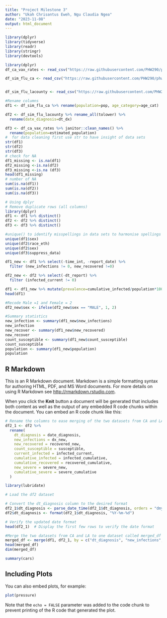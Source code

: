 ```yaml
---
title: "Project Milestone 3"
author: "Ukah Chrisantus Eweh, Ngu Claudia Ngea"
date: "2023-11-08"
output: html_document
---
```



```r
library(dplyr)
library(tidyverse)
library(readr)
library(stringr)
library(devtools)
```


```r
library(dplyr)
df_ca_vax_rates <- read_csv("https://raw.githubusercontent.com/PHW290/phw251_projectdata/main/scenario_1/ca_vax_rates_quarter.csv")

df_sim_flu_ca <- read_csv("https://raw.githubusercontent.com/PHW290/phw251_projectdata/main/scenario_1/sim_flu_CA.csv")


df_sim_flu_lacounty <- read_csv("https://raw.githubusercontent.com/PHW290/phw251_projectdata/main/scenario_1/sim_flu_LACounty.csv")
```
```r
#Rename columns
df1 <- df_sim_flu_ca %>% rename(population=pop, age_category=age_cat) 

df2 <- df_sim_flu_lacounty %>% rename_all(tolower) %>%
  rename(date_diagnosis=dt_dx)

df3 <- df_ca_vax_rates %>% janitor::clean_names() %>% 
  rename(population=estimated_population)
#  for data cleaning first use str to have insight of data sets
str(df1)
str(df2)
str(df3)
# check for NA
df1_missing <- is.na(df1)
df2_missing <-is.na(df2)
df3_missing <-is.na (df3)
head(df1_missing)
# number of NA
sum(is.na(df1))
sum(is.na(df2))
sum(is.na(df3))
```


```r
# Using dplyr
# Remove duplicate rows (all columns)
library(dplyr)
df1 <- df1 %>% distinct()
df2 <- df2 %>% distinct()
df3 <- df3 %>% distinct()
```

```r
#unique() to identify misspellings in data sets to harmonise spellings
unique(df1$sex)
unique(df2$race_eth)
unique(df2$sex)
unique(df3$suppress_data)
```
```r
df1_new <- df1 %>% select(-time_int, -report_date) %>%
  filter (new_infections != 0, new_recovered !=0)
```

```r
df2_new <- df2 %>% select(-dt_report) %>%
  filter (infected_current != 0)
```

```r
df1 <- df1_new %>% mutate(prevalence=cumulative_infected/population*100, incidence=new_infections/population*100) 
head(df1)
```

```r
#Recode Male =1 and Female = 2
df2_new$sex <- ifelse(df2_new$sex == "MALE", 1, 2)
```


```r
#Summary statistics
new_infection <- summary(df1_new$new_infections)
new_infection
new_recover <- summary(df1_new$new_recovered)
new_recover
count_susceptible <- summary(df1_new$count_susceptible)
count_susceptible
population <- summary(df1_new$population)
population
```

## R Markdown

This is an R Markdown document. Markdown is a simple formatting syntax for authoring HTML, PDF, and MS Word documents. For more details on using R Markdown see <http://rmarkdown.rstudio.com>.

When you click the **Knit** button a document will be generated that includes both content as well as the output of any embedded R code chunks within the document. You can embed an R code chunk like this:

```r
# Rename the columns to ease merging of the two datasets from CA and LA
df2_1 <- df2 %>%
  rename(
    dt_diagnosis = date_diagnosis,
    new_infections = dx_new,
    new_recovered = recovered_new,
    count_susceptible = susceptible,
    current_infected = infected_current,
    cumulative_infected = infected_cumulative,
    cumulative_recovered = recovered_cumulative,
    new_severe = severe_new,
    cumulative_severe = severe_cumulative
  )
```

```r
library(lubridate)

# Load the df2 dataset

# Convert the dt_diagnosis column to the desired format
df2_1$dt_diagnosis <- parse_date_time(df2_1$dt_diagnosis, orders = "dmy")  # Assuming the date is in "03OCT2022" format
df2$dt_diagnosis <- format(df2_1$dt_diagnosis, "%Y-%m-%d")

# Verify the updated date format
head(df2_1)  # Display the first few rows to verify the date format

```
```r
#Merge the two datasets from CA and LA to one dataset called merged_df
merged_df <- merge(df1, df2_1, by = c("dt_diagnosis", "new_infections", "new_recovered", "count_susceptible", "current_infected", "cumulative_infected", "cumulative_recovered", "new_severe", "cumulative_severe"))
head(merged_df)
dim(merged_df)
```


```r
summary(cars)
```

## Including Plots

You can also embed plots, for example:

```r
plot(pressure)
```

Note that the `echo = FALSE` parameter was added to the code chunk to prevent printing of the R code that generated the plot.
